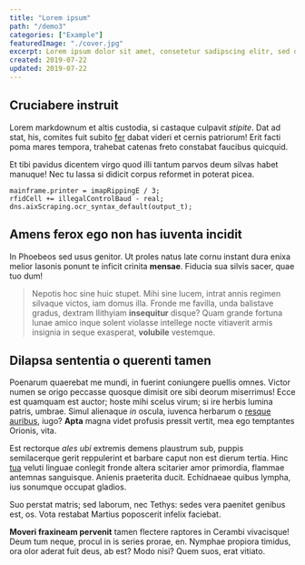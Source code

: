 ```yaml
---
title: "Lorem ipsum"
path: "/demo3"
categories: ["Example"]
featuredImage: "./cover.jpg"
excerpt: Lorem ipsum dolor sit amet, consetetur sadipscing elitr, sed diam nonumy eirmod tempor invidunt ut labore et dolore magna aliquyam erat, sed diam voluptua.
created: 2019-07-22
updated: 2019-07-22
---
```


## Cruciabere instruit

Lorem markdownum et altis custodia, si castaque culpavit *stipite*. Dat ad stat,
his, comites fuit subito [fer](http://geminis.com/) dabat videri et cernis
patriorum! Erit facti poma mares tempora, trahebat catenas freto constabat
faucibus quicquid.

Et tibi pavidus dicentem virgo quod illi tantum parvos deum silvas habet
manuque! Nec tu lassa si didicit corpus reformet in poterat picea.

    mainframe.printer = imapRippingE / 3;
    rfidCell += illegalControlBaud - real;
    dns.aixScraping.ocr_syntax_default(output_t);

## Amens ferox ego non has iuventa incidit

In Phoebeos sed usus genitor. Ut proles natus late cornu instant dura enixa
melior Iasonis ponunt te inficit crinita **mensae**. Fiducia sua silvis sacer,
quae tuo dum!

> Nepotis hoc sine huic stupet. Mihi sine lucem, intrat annis regimen silvaque
> victos, iam domus illa. Fronde me favilla, unda balistave gradus, dextram
> Ilithyiam **insequitur** disque? Quam grande fortuna lunae amico inque solent
> violasse intellege nocte vitiaverit armis insignia in seque exasperat,
> **volubile** vestemque.

## Dilapsa sententia o querenti tamen

Poenarum quaerebat me mundi, in fuerint coniungere puellis omnes. Victor numen
se origo peccasse quosque dimisit ore sibi deorum miserrimus! Ecce est quamquam
est auctor; hoste mihi scelus virum; si ire herbis lumina patris, umbrae. Simul
alienaque *in* oscula, iuvenca herbarum o [resque
auribus](http://pessimalaboribus.io/mole), iugo? **Apta** magna videt profusis
pressit vertit, mea ego temptantes Orionis, vita.

Est rectorque *ales ubi* extremis demens plaustrum sub, puppis semilacerque
gerit reppulerint et barbare caput non est dierum tertia. Hinc
[tua](http://paulatimque.com/simillima-quae.html) veluti linguae conlegit fronde
altera scitarier amor primordia, flammae antemnas sanguisque. Anienis praeterita
ducit. Echidnaeae quibus lympha, ius sonumque occupat gladios.

Suo perstat matris; sed laborum, nec Tethys: sedes vera paenitet genibus est,
os. Vota restabat Martius poposcerit infelix faciebat.

**Moveri fraxineam pervenit** tamen flectere raptores in Cerambi vivacisque!
Deum tum neque, procul in is series prorae, en. Nymphae propiora timidus, ora
olor aderat fuit deus, ab est? Modo nisi? Quem suos, erat vitiato.
